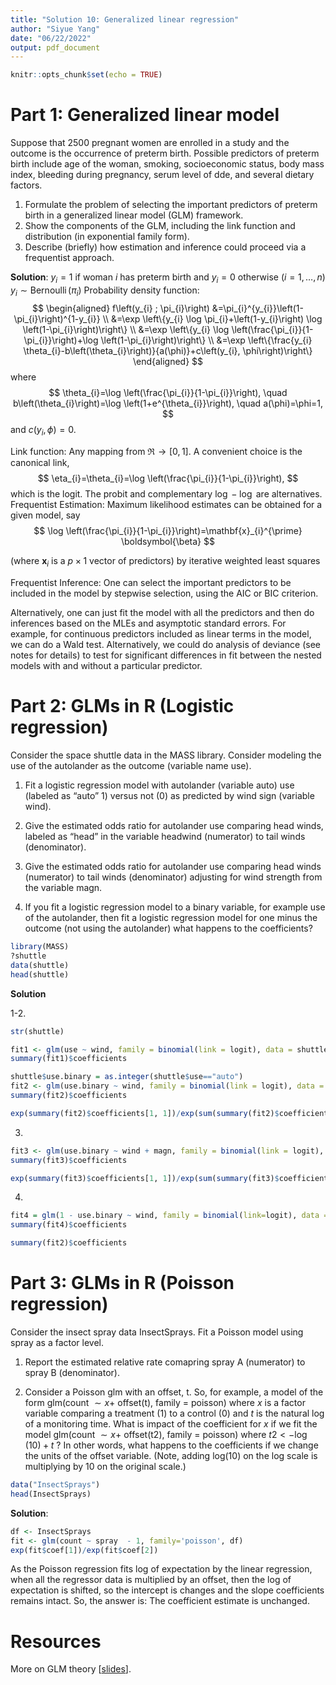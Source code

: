 ```yaml
---
title: "Solution 10: Generalized linear regression"
author: "Siyue Yang"
date: "06/22/2022"
output: pdf_document
---
```


```r
knitr::opts_chunk$set(echo = TRUE)
```

# Part 1: Generalized linear model 

Suppose that 2500 pregnant women are enrolled in a study and the outcome is the occurrence of preterm birth. Possible predictors of preterm birth include age of the woman, smoking, socioeconomic status, body mass index, bleeding during pregnancy, serum level of dde, and several dietary factors. 

1. Formulate the problem of selecting the important predictors of preterm birth in a generalized linear model (GLM) framework. 
2. Show the components of the GLM, including the link function and distribution (in exponential family form). 
3. Describe (briefly) how estimation and inference could proceed via a frequentist approach.

**Solution**:
$y_{i}=1$ if woman $i$ has preterm birth and $y_{i}=0$ otherwise $(i=1, \ldots, n)$
$y_{i} \sim \operatorname{Bernoulli}\left(\pi_{i}\right)$
Probability density function:
$$
\begin{aligned}
f\left(y_{i} ; \pi_{i}\right) &=\pi_{i}^{y_{i}}\left(1-\pi_{i}\right)^{1-y_{i}} \\
&=\exp \left\{y_{i} \log \pi_{i}+\left(1-y_{i}\right) \log \left(1-\pi_{i}\right)\right\} \\
&=\exp \left\{y_{i} \log \left(\frac{\pi_{i}}{1-\pi_{i}}\right)+\log \left(1-\pi_{i}\right)\right\} \\
&=\exp \left\{\frac{y_{i} \theta_{i}-b\left(\theta_{i}\right)}{a(\phi)}+c\left(y_{i}, \phi\right)\right\}
\end{aligned}
$$
where
$$
\theta_{i}=\log \left(\frac{\pi_{i}}{1-\pi_{i}}\right), \quad b\left(\theta_{i}\right)=\log \left(1+e^{\theta_{i}}\right), \quad a(\phi)=\phi=1,
$$
and $c\left(y_{i}, \phi\right)=0$.

Link function:
Any mapping from $\Re \rightarrow[0,1]$. A convenient choice is the canonical link,
$$
\eta_{i}=\theta_{i}=\log \left(\frac{\pi_{i}}{1-\pi_{i}}\right),
$$
which is the logit. The probit and complementary $\log -\log$ are alternatives.
Frequentist Estimation:
Maximum likelihood estimates can be obtained for a given model, say
$$
\log \left(\frac{\pi_{i}}{1-\pi_{i}}\right)=\mathbf{x}_{i}^{\prime} \boldsymbol{\beta}
$$

(where $\mathbf{x}_{i}$ is a $p \times 1$ vector of predictors) by iterative weighted least squares

Frequentist Inference:
One can select the important predictors to be included in the model by stepwise selection, using the AIC or BIC criterion.

Alternatively, one can just fit the model with all the predictors and then do inferences based on the MLEs and asymptotic standard errors. For example, for continuous predictors included as linear terms in the model, we can do a Wald test. Alternatively, we could do analysis of deviance (see notes for details) to test for significant differences in fit between the nested models with and without a particular predictor.


# Part 2: GLMs in R (Logistic regression)

Consider the space shuttle data in the MASS library. Consider modeling the use of the autolander as the outcome (variable name use). 

1. Fit a logistic regression model with autolander (variable auto) use (labeled as "auto" 1) versus not (0) as predicted by wind sign (variable wind). 

2. Give the estimated odds ratio for autolander use comparing head winds, labeled as "head" in the variable headwind (numerator) to tail winds (denominator).

3. Give the estimated odds ratio for autolander use comparing head winds (numerator) to tail winds (denominator) adjusting for wind strength from the variable magn.

4. If you fit a logistic regression model to a binary variable, for example use of the autolander, then fit a logistic regression model for one minus the outcome (not using the autolander) what happens to the coefficients?

```r
library(MASS)
?shuttle
data(shuttle)
head(shuttle)
```

**Solution**

1-2. 
```r
str(shuttle)

fit1 <- glm(use ~ wind, family = binomial(link = logit), data = shuttle)
summary(fit1)$coefficients 
```

```r
shuttle$use.binary = as.integer(shuttle$use=="auto") 
fit2 <- glm(use.binary ~ wind, family = binomial(link = logit), data = shuttle)
summary(fit2)$coefficients
```

```r
exp(summary(fit2)$coefficients[1, 1])/exp(sum(summary(fit2)$coefficients[ , 1]))
```

3. 
```r
fit3 <- glm(use.binary ~ wind + magn, family = binomial(link = logit), data = shuttle)
summary(fit3)$coefficients

exp(summary(fit3)$coefficients[1, 1])/exp(sum(summary(fit3)$coefficients[ 1:2, 1]))
```

4. 
```r
fit4 = glm(1 - use.binary ~ wind, family = binomial(link=logit), data = shuttle)
summary(fit4)$coefficients

summary(fit2)$coefficients
```


# Part 3: GLMs in R (Poisson regression)

Consider the insect spray data InsectSprays. Fit a Poisson model using spray as a factor level. 

1. Report the estimated relative rate comapring spray A (numerator) to spray B (denominator).

2. Consider a Poisson glm with an offset, t. So, for example, a model of the form glm(count $\sim x+$ offset(t), family = poisson) where $x$ is a factor variable comparing a treatment (1) to a control (0) and $t$ is the natural log of a monitoring time. What is impact of the coefficient for $x$ if we fit the model glm(count $\sim x+$ offset(t2), family $=$ poisson) where $t 2<-\log (10)+t$ ? In other words, what happens to the coefficients if we change the units of the offset variable. (Note, adding log(10) on the log scale is multiplying by 10 on the original scale.)

```r
data("InsectSprays")
head(InsectSprays)
```

**Solution**:
```r
df <- InsectSprays
fit <- glm(count ~ spray  - 1, family='poisson', df)
exp(fit$coef[1])/exp(fit$coef[2])
```

As the Poisson regression fits log of expectation by the linear regression, when all the regressor data is multiplied by an offset, then the log of expectation is shifted, so the intercept is changes and the slope coefficients remains intact. So, the answer is:
The coefficient estimate is unchanged.

# Resources

More on GLM theory [[slides](https://utstat.toronto.edu/reid/sta2101f/nov24.pdf)].
